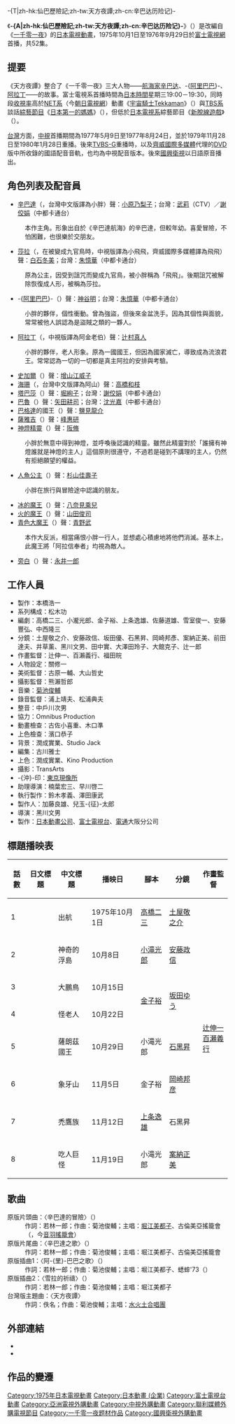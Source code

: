 -{T|zh-hk:仙巴歷險記;zh-tw:天方夜譚;zh-cn:辛巴达历险记}-

{{Link style|time=2015-12-11T04:12:54+00:00}}
{{Infobox animanga/Headerofja
|title= 天方夜譚
|image= 
|size= 
|caption= 
|japanese= アラビアンナイト シンドバットの冒険
|english= Arabian Nights: Sinbad's Adventures
|kana= アラビアンナイト シンドバットのぼうけん
|romaji= Arabian Naitsu Shinbaddo No Bōken
|genre= 
}}
{{Infobox animanga/name
|original= 
|official= 
|formal= {{flagicon|HKG}} 仙巴歷險記<br />{{flagicon|ROC}} 天方夜譚
|common= 
}}
{{Infobox animanga/TVAnime
|標題= 
|圖像=
|原案=
|原作= 
|總導演= 
|導演= 
|系列構成= 松木功
|腳本= 高橋二三、小瀧光郎、金子裕、上条逸雄、佐藤道雄、雪室俊一、安藤豐弘、中西隆三
|人物原案=
|人物設定= 關修一
|機械設定= 
|音樂= [[菊池俊輔|菊池俊輔]]
|音樂製作= 
|動畫製作= 
|製作= [[日本動畫公司|日本動畫公司]]、[[富士電視台|富士電視台]]、[[電通|電通]]大阪分公司
|代理發行= {{flagicon|ROC}} [[齊威國際多媒體|齊威國際多媒體]]<br />{{flagicon|France}} LCJ<br />{{flagicon|Germany}} Universum Film<br />{{flagicon|Poland}} GM Distribution
|播放電視台= {{flagicon|JPN}} [[富士電視網|富士電視網]]<br />{{flagicon|HKG}} [[亞洲電視|亞洲電視]][[本港台|中文台]]
|其他電視台= {{flagicon|ROC}} [[中視|中視]]、[[TVBS-G|TVBS-G]]<br />{{flagicon|France}} [[:fr:Antenne_2|Antenne 2]]<br />{{flagicon|Germany}} [[德國電視二台|德國電視二台]]、[[:en:Super_RTL|Super RTL]]<br />{{flagicon|Netherlands}} [[:en:Katholieke_Radio_Omroep|KRO]]、[[:en:Kindernet|Kindernet]]<br />{{flagicon|Poland}} [[:pl:TVP1|TVP1]]<br />{{flagicon|Italy}} [[:en:RaiUno|RaiUno]]<br />{{flagicon|Philippines}} [[:en:QTV_Channel_11|QTV Channel 11]]
|播放開始= 1975年10月1日
|播放結束= 1976年9月29日
|話數= 全52話
|其他= 
|版權= 1975 Nippon Animation Co., Ltd.
}}
{{Infobox animanga/Footerofja}}

《'''-{A|zh-hk:仙巴歷險記;zh-tw:天方夜譚;zh-cn:辛巴达历险记}-'''》（{{lang-ja|アラビアンナイト シンドバットの冒険}}）是改編自《[[一千零一夜|一千零一夜]]》的[[日本|日本]][[電視動畫|電視動畫]]，1975年10月1日至1976年9月29日於[[富士電視網|富士電視網]]首播，共52集。

==提要==
《天方夜譚》整合了《一千零一夜》三大人物——[[航海家辛巴达|航海家辛巴达]]、-{[[阿里巴巴|阿里巴巴]]}-、[[阿拉丁|阿拉丁]]——的故事。富士電視系首播時間為[[日本時間|日本時間]]星期三19:00－19:30，同時段[[收視率|收視率]]高於[[NET系|NET系]]（今[[朝日電視網|朝日電視網]]）動畫《[[:ja:宇宙の騎士テッカマン|宇宙騎士Tekkaman]]》（{{lang|ja|宇宙の騎士テッカマン}}）與[[TBS系|TBS系]]談話[[綜藝節目|綜藝節目]]《[[:ja:日本一のおかあさん|日本第一的媽媽]]》（{{lang|ja|日本一のおかあさん}}），但低於[[日本電視系|日本電視系]]綜藝節目《[[:ja:底ぬけ脱線ゲーム|新脫線遊戲]]》（{{lang|ja|新・底ぬけ脱線ゲーム}}）。

[[台灣|台灣]]方面，[[中視|中視]]首播期間為1977年5月9日至1977年8月24日，並於1979年11月28日至1980年1月28日重播。後來[[TVBS-G|TVBS-G]]重播時，以及[[齊威國際多媒體|齊威國際多媒體]]代理的[[DVD|DVD]]版中所收錄的國語配音音軌，也均為中視配音版本。後來[[國興衛視|國興衛視]]以日語原音播出。

== 角色列表及配音員 ==
*[[辛巴達|辛巴達]]（{{lang|ja|シンドバット}}，台灣中文版譯為小胖）聲：[[小原乃梨子|小原乃梨子]]；台灣：[[武莉|武莉]]（CTV）／[[謝佼娟|謝佼娟]]（中都卡通台）
: 本作主角。形象出自於《辛巴達航海》的辛巴達，但較年幼。喜愛冒險，不怕困難，也很樂於交朋友。
*[[莎拉|莎拉]]（{{lang|ja|シェーラ}}，在被變成九官鳥時，中視版譯為小飛飛，齊威國際多媒體譯為飛飛）聲：[[白石冬美|白石冬美]]；台灣：[[朱憶華|朱憶華]]（中都卡通台）
: 原為公主，因受到詛咒而變成九官鳥，被小胖稱為「飛飛」。後期詛咒被解除恢復成人形，被稱為莎拉。
*-{[[阿里巴巴|阿里巴巴]]}-（{{lang|ja|アリババ}}）聲：[[神谷明|神谷明]]；台灣：[[朱憶華|朱憶華]]（中都卡通台）
: 小胖的夥伴，個性衝動。曾為強盜，但後來金盆洗手。因為其個性與面貌，常常被他人誤認為是盜賊之類的一夥人。
*[[阿拉丁|阿拉丁]]（{{lang|ja|アラジン}}，中視版譯為阿金老伯）聲：[[辻村真人|辻村真人]]
: 小胖的夥伴，老人形象。原為一國國王，但因為國家滅亡，導致成為流浪君王。常常認為一切的一切都是真主阿拉的安排與考驗。
*[[史加爾|史加爾]]（{{lang|ja|スガール}}）聲：[[增山江威子|增山江威子]]
*[[海珊·本·阿里·本·阿比·塔利卜|海珊]]（{{lang|ja|ハッサン}}，台灣中文版譯為阿山）聲：[[高橋和枝|高橋和枝]]
*[[塔巴莎|塔巴莎]]（{{lang|ja|タバサ}}）聲：[[堀絢子|堀絢子]]；台灣：[[謝佼娟|謝佼娟]]（中都卡通台）
*[[巴魯|巴魯]]（{{lang|ja|バルバ}}）聲：[[矢田耕司|矢田耕司]]；台灣：[[沈光嘉|沈光嘉]]（中都卡通台）
*[[巴格達|巴格達]]的國王（{{lang|ja|バクダットの王}}）聲：[[鹽見龍介|鹽見龍介]]
*[[薩雅吉|薩雅吉]]（{{lang|ja|サタジット}}）聲：[[峰惠研|峰惠研]]
*[[神燈精靈|神燈精靈]]（{{lang|ja|ランプの精}}）聲：[[阪脩|阪脩]]
: 小胖於無意中得到神燈，並呼喚後認識的精靈。雖然此精靈對於「誰擁有神燈誰就是神燈的主人」這個原則很遵守，不過若是碰到不講理的主人，仍然有拒絕願望的權益。
*[[人魚公主|人魚公主]]（{{lang|ja|人魚姫}}）聲：[[杉山佳壽子|杉山佳壽子]]
: 小胖在旅行與冒險途中認識的朋友。
*[[冰的魔王|冰的魔王]]（{{lang|ja|氷の魔王}}）聲：[[八奈見乘兒|八奈見乘兒]]
*[[火的魔王|火的魔王]]（{{lang|ja|火の魔王}}）聲：[[キートン山田|山田俊司]]
*[[青色大魔王|青色大魔王]]（{{lang|ja|青の大魔王}}）聲：[[青野武|青野武]]
: 本作大反派，相當痛恨小胖一行人，並想處心積慮地將他們消滅。基本上，此魔王將「阿拉信奉者」均視為敵人。
*[[旁白|旁白]]（{{lang|ja|ナレーション}}）聲：[[永井一郎|永井一郎]]

== 工作人員 ==
*製作：本橋浩一
*系列構成：松木功
*編劇：高橋二三、小瀧光郎、金子裕、上条逸雄、佐藤道雄、雪室俊一、安藤豐弘、中西隆三
*分鏡：土屋敬之介、安藤政信、坂田優、石黑昇、岡崎邦彥、案納正美、前田達夫、井草薰、黑川文男、田中實、大澤田玲子、大館克子、辻一郎
*作畫監督：辻伸一、百瀨義行、福田皖
*人物設定：關修一
*美術監督：古原一輔、大山哲史
*攝影監督：熊瀨哲郎
*音樂：[[菊池俊輔|菊池俊輔]]
*錄音監督：浦上靖夫、松浦典夫
*整音：中戶川次男
*協力：Omnibus Production
*動畫檢查：古佐小喜重、木口準
*上色檢查：濱口恭子
*背景：潤成實業、Studio Jack
*編集：古川雅士
*上色：潤成實業、Kino Production
*攝影：TransArts
*-{沖}-印：[[東京現像所|東京現像所]]
*助理導演：楠葉宏三、早川啓二
*執行製作：鈴木孝義、澤田康武
*製作人：加藤良雄、兒玉-{征}-太郎
*導演：黑川文男
*製作：[[日本動畫公司|日本動畫公司]]、[[富士電視台|富士電視台]]、[[電通|電通]]大阪分公司
==標題播映表==
{| class="wikitable" align="center" style="text-align:center"
!話數!!日文標題!!中文標題!!播映日!!腳本!!分鏡!!作畫監督
|-
|1||{{lang|ja|<ruby><rb>船</rb><rp>（</rp><rt>ふな</rt><rp>）</rp><rb>出</rb><rp>（</rp><rt>で</rt><rp>）</rp></ruby>!}}||出航||1975年10月1日||[[高橋二三|高橋二三]]||[[土屋敬之介|土屋敬之介]]||rowspan="16"|[[辻伸一|辻伸一]]<br />[[百瀬義行|百瀬義行]]
|-
|2||{{lang|ja|もっくり<ruby><rb>島</rb><rp>（</rp><rt>しま</rt><rp>）</rp></ruby>だぞ}}||神奇的浮島||10月8日||[[小滝光郎|小滝光郎]]||[[安藤政信|安藤政信]]
|-
|3||{{lang|ja|<ruby><rb>巨鳥</rb><rp>（</rp><rt>きょちょう</rt><rp>）</rp></ruby>ロック}}||大鵬鳥||10月15日||rowspan="2"|[[金子裕|金子裕]]||rowspan="2"|[[布川郁司|坂田ゆう]]
|-
|4||{{lang|ja|<ruby><rb>怪</rb><rp>（</rp><rt>あや</rt><rp>）</rp></ruby>しい<ruby><rb>老</rb><rp>（</rp><rt>ろう</rt><rp>）</rp><rb>人</rb><rp>（</rp><rt>じん</rt><rp>）</rp></ruby>}}||怪老人||10月22日
|-
|5||{{lang|ja|サランジブの<ruby><rb>王</rb><rp>（</rp><rt>おう</rt><rp>）</rp><rb>様</rb><rp>（</rp><rt>さま</rt><rp>）</rp></ruby>}}||薩朗茲國王||10月29日||小滝光郎||[[石黑昇|石黑昇]]
|-
|6||{{lang|ja|<ruby><rb>象</rb><rp>（</rp><rt>ぞう</rt><rp>）</rp><rb>牙</rb><rp>（</rp><rt>げ</rt><rp>）</rp></ruby>の<ruby><rb>山</rb><rp>（</rp><rt>やま</rt><rp>）</rp></ruby>}}||象牙山||11月5日||金子裕||[[岡崎邦彦|岡崎邦彦]]
|-
|7||{{lang|ja|ごちそうぜめ…!?}}||禿鷹族||11月12日||[[上条逸雄|上条逸雄]]||石黑昇
|-
|8||{{lang|ja|<ruby><rb>木</rb><rp>（</rp><rt>こ</rt><rp>）</rp></ruby>の<ruby><rb>実</rb><rp>（</rp><rt>み</rt><rp>）</rp></ruby>の<ruby><rb>宝</rb><rp>（</rp><rt>ほう</rt><rp>）</rp><rb>石</rb><rp>（</rp><rt>せき</rt><rp>）</rp></ruby>}}|| 吃人巨怪||11月19日||小滝光郎||[[案納正美|案納正美]]
|}

==歌曲==
;原版片頭曲：〈辛巴達的冒險〉（{{lang|ja|シンドバットのぼうけん}}）
:作詞：若林一郎；作曲：菊池俊輔；主唱：[[堀江美都子|堀江美都子]]、古倫美亞搖籠會（{{lang|ja|コロムビアゆりかご会}}，今[[音羽搖籠會|音羽搖籠會]]）
;原版片尾曲：〈辛巴達之歌〉（{{lang|ja|シンドバットのうた}}）
:作詞：若林一郎；作曲：菊池俊輔；主唱：堀江美都子、古倫美亞搖籠會
;原版插曲1：〈阿-{里}-巴巴之歌〉（{{lang|ja|アリババのうた}}）
:作詞：若林一郎；作曲：菊池俊輔；主唱：堀江美都子、蟋蟀'73（{{lang|ja|こおろぎ'73}}）
;原版插曲2：〈雪拉的祈禱〉（{{lang|ja|シェーラの祈り}}）
:作詞：若林一郎；作曲：菊池俊輔；主唱：堀江美都子
;台灣版主題曲：〈天方夜譚〉
:作詞：佚名；作曲：菊池俊輔；主唱：[[水火土合唱團|水火土合唱團]]

==外部連結==
* {{imdb title|0277467|Arabian Naitsu: Shinbaddo No Bôken}}
* {{ann|anime|1181|Sindbad the Sailor}}

== 作品的變遷 ==
{{電視節目的變遷
|電視台={{flagicon|Taiwan}} [[中視|中視]] 
|播放檔次=時間待查
|節目名稱= 天方夜譚<br/>(1977.05.09 - 1977.08.24)
|上一節目= 待查
|下一節目= 待查
|2播放檔次=時間待查
|2節目名稱= 天方夜譚<br/>(1979.11.28 - 1980.01.28)
|2上一節目= 待查
|2下一節目= 待查
}}
{{電視節目的變遷
|電視台={{flagicon|Taiwan}} [[國興衛視|國興衛視]] 
|播放檔次=星期一至五 17:00 - 18:00
|節目名稱= 天方夜譚<br/>(2014.05.12 - 2014.06.16)
|上一節目= [[無家可歸的孩子蕾米|咪咪流浪記]](主角咪咪是男生)<br/>(2014.04.04 - 2014.05.09)
|下一節目= [[小王子_(小說)|小王子]]<br />（2014.06.17 - 2014.07.22)
|2播放檔次=星期一至五 17:00 - 18:00
|2節目名稱= 天方夜譚<br/>(2014.11.17 - 2014.12.22)
|2上一節目= [[無家可歸的孩子蕾米|咪咪流浪記]](主角咪咪是男生)<br/>(2014.10.10 - 2014.11.14)
|2下一節目= [[小王子_(小說)|小王子]]<br />（2014.12.23 - 2015.01.27)
}}

{{電視節目的變遷
|電視台= {{flagicon|Japan}} [[富士電視系|富士電視系]]
|播放檔次= 星期三 19:00－19:30
|節目名稱= 天方夜譚<br />（1975年10月1日－1976年9月29日）
|上一節目= [[北海小英雄|北海小英雄]]<br />（1974年4月3日－1975年9月24日）
|下一節目= [[:ja:ドカベン|大飯桶]]<br />（1976年10月6日－1979年12月26日）
}}


{{DEFAULTSORT:Arabian Nights: Sinbad's Adventures}}
[[Category:1975年日本電視動畫|Category:1975年日本電視動畫]]
[[Category:日本動畫_(企業)|Category:日本動畫 (企業)]]
[[Category:富士電視台動畫|Category:富士電視台動畫]]
[[Category:亞洲電視外購動畫|Category:亞洲電視外購動畫]]
[[Category:中視外購動畫|Category:中視外購動畫]]
[[Category:聯利媒體外購電視節目|Category:聯利媒體外購電視節目]]
[[Category:一千零一夜题材作品|Category:一千零一夜题材作品]]
[[Category:國興衛視外購動畫|Category:國興衛視外購動畫]]